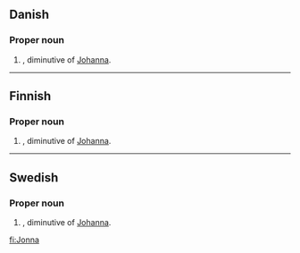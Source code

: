==Danish==

===Proper noun===
{{infl|da|proper noun}}

# {{given name|female|lang=da}}, diminutive of [[Johanna]].

----

==Finnish==

===Proper noun===
{{fi-noun|Jonn|type=koira|proper=true}}

# {{given name|female|lang=fi}}, diminutive of [[Johanna]].

----

==Swedish==

===Proper noun===
{{infl|sv|proper noun}}

# {{given name|female|lang=sv}}, diminutive of [[Johanna]].

[[fi:Jonna]]